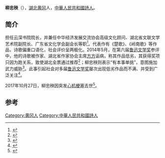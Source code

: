 '''柳忠秧'''（{{bd|1969年||2017年|10月27日|catIdx=Liu}}），[[湖北|湖北]][[黄冈|黄冈]]人，[[中華人民共和國|中華人民共和國]][[詩人|詩人]]。

== 简介 ==
担任云深书院院长，并兼任中华经济发展交流协会高级文化顾问、湖北省文联文学艺术院副院长、广东省文化学会副会长等职<ref>{{cite news|title=柳忠秧诗歌作品研讨会在岳阳举行|url=http://www.hb.chinanews.com/news/2013/1128/155937.html|accessdate=2014-05-28|newspaper=中新网}}</ref>。代表作有《楚歌》、《岭南歌》等作品，诗歌偏重口语化，社会评价呈两极化。2014年5月，在第六届[[鲁迅文学奖|鲁迅文学奖]]参评中，他的诗歌被作家、湖北省作家协会主席[[方方_(作家)|方方]]诟病，称其作品低劣，其获得奖项只因为跑关系，致使湖北全票通过推荐<ref>{{cite news|title=诗人柳忠秧回应“丑闻”：读懂我的诗才有资格说话|url=http://cul.sohu.com/20140526/n400058391.shtml|accessdate=2014-05-28|newspaper=搜狐网|archive-date=2016-03-05|archive-url=https://web.archive.org/web/20160305023404/http://cul.sohu.com/20140526/n400058391.shtml|dead-url=no}}</ref>；柳忠秧则表示“有本事单挑”，意图施加武力威胁<ref>{{cite news|title=方方曝某人入围鲁奖有猫腻 柳忠秧回应：有本事单挑|url=http://gs.people.com.cn/n/2014/0528/c188871-21300636.html|accessdate=2014-05-28|newspaper=人民网|archive-url=https://web.archive.org/web/20160304063210/http://gs.people.com.cn/n/2014/0528/c188871-21300636.html|archive-date=2016-03-04|dead-url=yes}}</ref>。此事引起社会对多届[[鲁迅文学奖|鲁迅文学奖]]屡次出现低劣作品而不满、并受到广泛关注<ref>{{cite news|title=湖北诗人回应入围鲁奖存猫腻:将起诉省作协主席|url=http://news.163.com/14/0528/00/9T9RJ39400014JB6.html|accessdate=2014-05-28|newspaper=网易|archive-url=https://web.archive.org/web/20140527195928/http://news.163.com/14/0528/00/9T9RJ39400014JB6.html|archive-date=2014-05-27|dead-url=yes}}</ref>。

2017年10月27日，柳忠秧因突发[[心机梗塞|心机梗塞]]去世<ref>{{cite news|url=http://hb.ifeng.com/a/20171029/6102819_0.shtml|title=湖北籍48岁诗人柳忠秧去世，曾与作家方方发生“方柳之争”|work=[[楚天都市报|楚天都市报]]|date=2017-10-29|accessdate=2020-04-15|archive-date=2017-10-29|archive-url=https://web.archive.org/web/20171029043616/http://hb.ifeng.com/a/20171029/6102819_0.shtml|dead-url=no}}</ref>。

==参考==
{{reflist}}
{{中国政治人物小作品}}

[[Category:黄冈人|Category:黄冈人]]
[[Category:中華人民共和國詩人|Category:中華人民共和國詩人]]